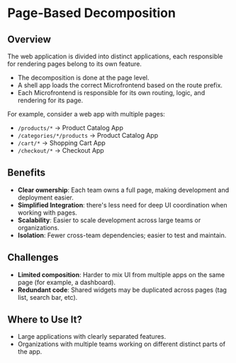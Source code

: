 # Page-Based Decomposition

## Overview

The web application is divided into distinct applications, each responsible for rendering pages belong to its own feature.

- The decomposition is done at the page level.
- A shell app loads the correct Microfrontend based on the route prefix.
- Each Microfrontend is responsible for its own routing, logic, and rendering for its page.

For example, consider a web app with multiple pages:
- `/products/*` → Product Catalog App
- `/categories/*/products` → Product Catalog App
- `/cart/*` → Shopping Cart App
- `/checkout/*` → Checkout App


## Benefits

- **Clear ownership**: Each team owns a full page, making development and deployment easier.
- **Simplified Integration**: there's less need for deep UI coordination when working with pages.
- **Scalability**: Easier to scale development across large teams or organizations.
- **Isolation**: Fewer cross-team dependencies; easier to test and maintain.


## Challenges

- **Limited composition**: Harder to mix UI from multiple apps on the same page (for example, a dashboard).
- **Redundant code**: Shared widgets may be duplicated across pages (tag list, search bar, etc).


## Where to Use It?

- Large applications with clearly separated features.
- Organizations with multiple teams working on different distinct parts of the app.
